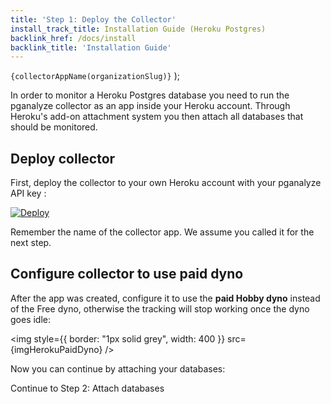 ```yaml
---
title: 'Step 1: Deploy the Collector'
install_track_title: Installation Guide (Heroku Postgres)
backlink_href: /docs/install
backlink_title: 'Installation Guide'
---
```




  <code>{collectorAppName(organizationSlug)}</code>
);

In order to monitor a Heroku Postgres database you need to run the pganalyze
collector as an app inside your Heroku account. Through Heroku's add-on attachment system you then attach all databases that should be monitored.

## Deploy collector

First, deploy the collector to your own Heroku account with your pganalyze API key <APIKey apiKey={props.apiKey} />:

<p>
  <a
    href={`https://heroku.com/deploy?template=https://github.com/pganalyze/collector&env[PGA_API_KEY]=${props.apiKey}`}
    target="_blank"
  >
    <img
      src="https://www.herokucdn.com/deploy/button.svg"
      alt="Deploy"
      style={{ border: "none" }}
    />
  </a>
</p>

Remember the name of the collector app. We assume you called it <CollectorApp organizationSlug={props.organizationSlug} /> for the next step.

## Configure collector to use paid dyno

After the app was created, configure it to use the **paid Hobby dyno** instead of the Free dyno, otherwise the tracking will stop working once the dyno goes idle:

<img
  style={{ border: "1px solid grey", width: 400 }}
  src={imgHerokuPaidDyno}
/>

Now you can continue by attaching your databases:

<Link className="btn btn-success" to="02_attach_databases">
  Continue to Step 2: Attach databases
</Link>
